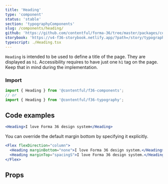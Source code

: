 ```yaml
---
title: 'Heading'
type: 'component'
status: 'stable'
section: 'typographyComponents'
slug: /components/heading/
github: 'https://github.com/contentful/forma-36/tree/master/packages/components/typography/src'
storybook: 'https://v4-f36-storybook.netlify.app/?path=/story/typography-heading--basic'
typescript: ./Heading.tsx
---
```


`Heading` is intended to be used to define a title of the page. They are displayed as `h1`. Accessibility requires to have just one `h1` tag on the page. Keep that in mind during the implementation.

### Import

```js static=true
import { Heading } from '@contentful/f36-components';
// or
import { Heading } from '@contentful/f36-typography';
```

## Code examples

```jsx
<Heading>I love Forma 36 design system</Heading>
```

You can override the default margin bottom by specifying it explicitly.

```jsx
<Flex flexDirection="column">
  <Heading marginBottom="none">I love Forma 36 design system.</Heading>
  <Heading marginTop="spacingS">I love Forma 36 design system.</Heading>
</Flex>
```

## Props


<Props of="Heading" />
